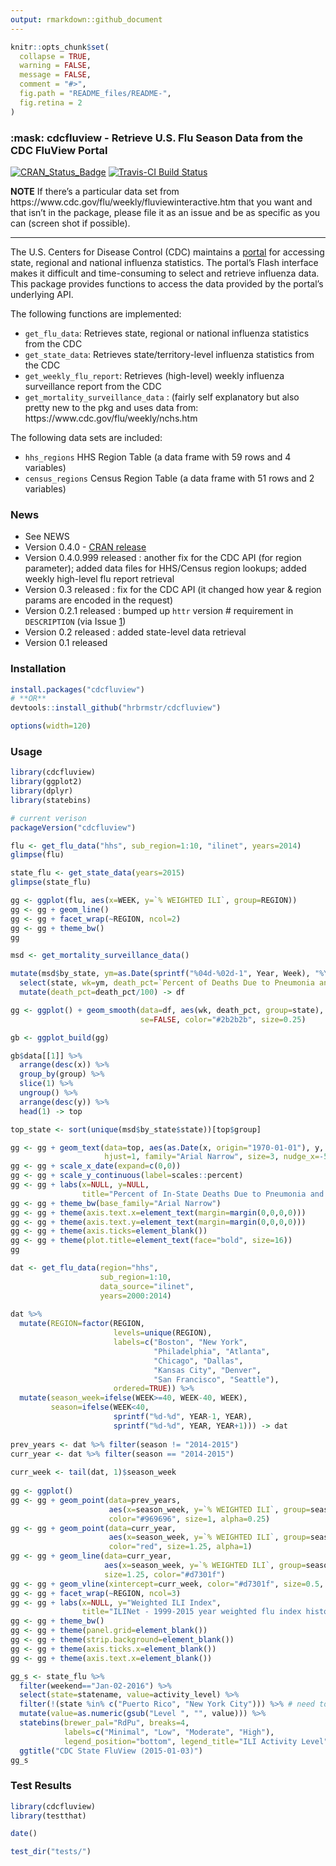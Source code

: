 ```yaml
---
output: rmarkdown::github_document
---
```


```r
knitr::opts_chunk$set(
  collapse = TRUE,
  warning = FALSE,
  message = FALSE,
  comment = "#>",
  fig.path = "README_files/README-",
  fig.retina = 2
)
```
### :mask: cdcfluview - Retrieve U.S. Flu Season Data from the CDC FluView Portal

[![CRAN_Status_Badge](http://www.r-pkg.org/badges/version/cdcfluview)](https://cran.r-project.org/package=cdcfluview)
[![Travis-CI Build Status](https://travis-ci.org/NA/NA.svg?branch=master)](https://travis-ci.org/NA/NA)

**NOTE** If there's a particular data set from https://www.cdc.gov/flu/weekly/fluviewinteractive.htm that you want and that isn't in the package, please file it as an issue and be as specific as you can (screen shot if possible).

-----

The U.S. Centers for Disease Control (CDC) maintains a [portal](https://gis.cdc.gov/grasp/fluview/fluportaldashboard.html) for accessing state, regional and national influenza statistics. The portal's Flash interface makes it difficult and time-consuming to select and retrieve influenza data. This package provides functions to access the data provided by the portal's underlying API.

The following functions are implemented:

- `get_flu_data`:	Retrieves state, regional or national influenza statistics from the CDC
- `get_state_data`:	Retrieves state/territory-level influenza statistics from the CDC
- `get_weekly_flu_report`:	Retrieves (high-level) weekly influenza surveillance report from the CDC
- `get_mortality_surveillance_data` : (fairly self explanatory but also pretty new to the pkg and uses data from: https://www.cdc.gov/flu/weekly/nchs.htm

The following data sets are included:

- `hhs_regions`	HHS Region Table (a data frame with 59 rows and 4 variables)
- `census_regions`	Census Region Table (a data frame with 51 rows and 2 variables)

### News

- See NEWS
- Version 0.4.0 - [CRAN release](http://cran.r-project.org/web/packages/cdcfluview)
- Version 0.4.0.999 released : another fix for the CDC API (for region parameter); added data files for HHS/Census region lookups; added weekly high-level flu report retrieval
- Version 0.3 released : fix for the CDC API (it changed how year & region params are encoded in the request)
- Version 0.2.1 released : bumped up `httr` version # requirement in `DESCRIPTION` (via Issue [1](https://github.com/hrbrmstr/cdcfluview/issues/1))
- Version 0.2 released : added state-level data retrieval
- Version 0.1 released

### Installation

```r
install.packages("cdcfluview")
# **OR**
devtools::install_github("hrbrmstr/cdcfluview")
```

```r
options(width=120)
```

### Usage

```r
library(cdcfluview)
library(ggplot2)
library(dplyr)
library(statebins)

# current verison
packageVersion("cdcfluview")

flu <- get_flu_data("hhs", sub_region=1:10, "ilinet", years=2014)
glimpse(flu)

state_flu <- get_state_data(years=2015)
glimpse(state_flu)

gg <- ggplot(flu, aes(x=WEEK, y=`% WEIGHTED ILI`, group=REGION))
gg <- gg + geom_line()
gg <- gg + facet_wrap(~REGION, ncol=2)
gg <- gg + theme_bw()
gg
```

```r
msd <- get_mortality_surveillance_data()

mutate(msd$by_state, ym=as.Date(sprintf("%04d-%02d-1", Year, Week), "%Y-%U-%u")) %>% 
  select(state, wk=ym, death_pct=`Percent of Deaths Due to Pneumonia and Influenza`) %>% 
  mutate(death_pct=death_pct/100) -> df

gg <- ggplot() + geom_smooth(data=df, aes(wk, death_pct, group=state), 
                             se=FALSE, color="#2b2b2b", size=0.25) 

gb <- ggplot_build(gg)

gb$data[[1]] %>% 
  arrange(desc(x)) %>% 
  group_by(group) %>% 
  slice(1) %>% 
  ungroup() %>% 
  arrange(desc(y)) %>% 
  head(1) -> top

top_state <- sort(unique(msd$by_state$state))[top$group]

gg <- gg + geom_text(data=top, aes(as.Date(x, origin="1970-01-01"), y, label=top_state),
                     hjust=1, family="Arial Narrow", size=3, nudge_x=-5, nudge_y=-0.001)
gg <- gg + scale_x_date(expand=c(0,0))
gg <- gg + scale_y_continuous(label=scales::percent)
gg <- gg + labs(x=NULL, y=NULL,
                title="Percent of In-State Deaths Due to Pneumonia and Pnfluenza (2010-Present)")
gg <- gg + theme_bw(base_family="Arial Narrow")
gg <- gg + theme(axis.text.x=element_text(margin=margin(0,0,0,0)))
gg <- gg + theme(axis.text.y=element_text(margin=margin(0,0,0,0)))
gg <- gg + theme(axis.ticks=element_blank())
gg <- gg + theme(plot.title=element_text(face="bold", size=16))
gg
```

```r
dat <- get_flu_data(region="hhs", 
                    sub_region=1:10, 
                    data_source="ilinet", 
                    years=2000:2014)
 
dat %>% 
  mutate(REGION=factor(REGION,
                       levels=unique(REGION),
                       labels=c("Boston", "New York",
                                "Philadelphia", "Atlanta",
                                "Chicago", "Dallas",
                                "Kansas City", "Denver",
                                "San Francisco", "Seattle"),
                       ordered=TRUE)) %>%
  mutate(season_week=ifelse(WEEK>=40, WEEK-40, WEEK),
         season=ifelse(WEEK<40,
                       sprintf("%d-%d", YEAR-1, YEAR),
                       sprintf("%d-%d", YEAR, YEAR+1))) -> dat
 
prev_years <- dat %>% filter(season != "2014-2015")
curr_year <- dat %>% filter(season == "2014-2015")
 
curr_week <- tail(dat, 1)$season_week
 
gg <- ggplot()
gg <- gg + geom_point(data=prev_years,
                      aes(x=season_week, y=`% WEIGHTED ILI`, group=season),
                      color="#969696", size=1, alpha=0.25)
gg <- gg + geom_point(data=curr_year,
                      aes(x=season_week, y=`% WEIGHTED ILI`, group=season),
                      color="red", size=1.25, alpha=1)
gg <- gg + geom_line(data=curr_year, 
                     aes(x=season_week, y=`% WEIGHTED ILI`, group=season),
                     size=1.25, color="#d7301f")
gg <- gg + geom_vline(xintercept=curr_week, color="#d7301f", size=0.5, linetype="dashed", alpha=0.5)
gg <- gg + facet_wrap(~REGION, ncol=3)
gg <- gg + labs(x=NULL, y="Weighted ILI Index", 
                title="ILINet - 1999-2015 year weighted flu index history by CDC region\nWeek Ending Jan 3, 2015 (Red == 2014-2015 season)\n")
gg <- gg + theme_bw()
gg <- gg + theme(panel.grid=element_blank())
gg <- gg + theme(strip.background=element_blank())
gg <- gg + theme(axis.ticks.x=element_blank())
gg <- gg + theme(axis.text.x=element_blank())
```

```r
gg_s <- state_flu %>%
  filter(weekend=="Jan-02-2016") %>%
  select(state=statename, value=activity_level) %>%
  filter(!(state %in% c("Puerto Rico", "New York City"))) %>% # need to add PR to statebins
  mutate(value=as.numeric(gsub("Level ", "", value))) %>%
  statebins(brewer_pal="RdPu", breaks=4, 
            labels=c("Minimal", "Low", "Moderate", "High"),
            legend_position="bottom", legend_title="ILI Activity Level") +
  ggtitle("CDC State FluView (2015-01-03)")
gg_s
```

### Test Results

```r
library(cdcfluview)
library(testthat)

date()

test_dir("tests/")
```

